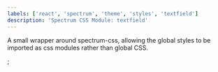 ```yaml
---
labels: ['react', 'spectrum', 'theme', 'styles', 'textfield']
description: 'Spectrum CSS Module: textfield'
---
```



A small wrapper around spectrum-css, allowing the global
styles to be imported as css modules rather than global CSS.

<CSSModulePreview styles={styles} />;
